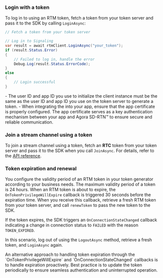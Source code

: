 <PlatformWrapper platform="unity">

### Login with a token

To log in to <Vg k="SIG" /> using an RTM token, fetch a token from your token server and pass it to the SDK by calling `LoginAsync`:


```csharp
// Fetch a token from your token server

// Log in to Signaling
var result = await rtmClient.LoginAsync("your_token");
if (result.Status.Error)
{
    // Failed to log in, handle the error
    Debug.Log(result.Status.ErrorCode);
}
else
{
    // Login successful
}
```

<Admonition title="Note">
- The user ID and app ID you use to initialize the <Vg k="SIG" /> client instance must be the same as the user ID and app ID you use on the token server to generate a token.
- When integrating the <Vpd k="SDK"/> into your app, ensure that the app certificate is properly configured. The app certificate serves as a key authentication mechanism between your app and Agora SD-RTN™ to ensure secure and reliable communication.
</Admonition>

### Join a stream channel using a token

To join a stream channel using a token, fetch an **RTC** token from your token server and pass it to the SDK when you call `JoinAsync`. For details, refer to the [API reference](../reference/api#channeljoinpropsag_platform).

### Token expiration and renewal

You configure the validity period of an RTM token in your token generator according to your business needs. The maximum validity period of a token is 24 hours. When an RTM token is about to expire, the `OnTokenPrivilegeWillExpire` callback is triggered 30 seconds before the expiration time. When  you receive this callback, retrieve a fresh RTM token from your token server, and call `renewToken` to pass the new token to the SDK.

If the token expires, the SDK triggers an `OnConnectionStateChanged` callback indicating a change in connection status to `FAILED` with the reason `TOKEN_EXPIRED`.

In this scenario, log out of <Vpd k="NAME" /> using the `LogoutAsync` method, retrieve a fresh token, and `LoginAsync` again.

<Admonition>
An alternative approach to handling token expiration through the `OnTokenPrivilegeWillExpire` and `OnConnectionStateChanged` callbacks is to handle expiration proactively. Best practice is to update the token periodically to ensure seamless authentication and uninterrupted operation.
</Admonition>


</PlatformWrapper>